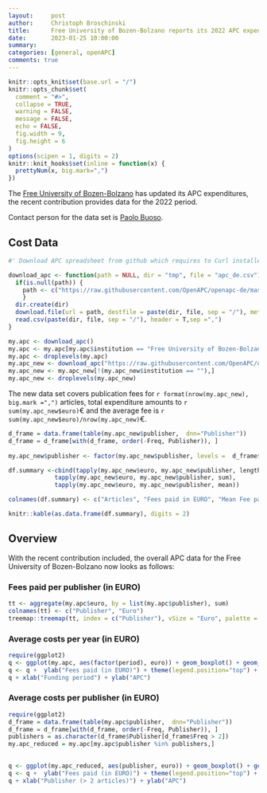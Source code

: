 ```yaml
---
layout:     post
author:     Christoph Broschinski
title:      Free University of Bozen-Bolzano reports its 2022 APC expenditures
date:       2023-01-25 10:00:00
summary:    
categories: [general, openAPC]
comments: true
---
```



```r
knitr::opts_knit$set(base.url = "/")
knitr::opts_chunk$set(
  comment = "#>",
  collapse = TRUE,
  warning = FALSE, 
  message = FALSE,
  echo = FALSE,
  fig.width = 9,
  fig.height = 6
)
options(scipen = 1, digits = 2)
knitr::knit_hooks$set(inline = function(x) {
  prettyNum(x, big.mark=",")
})
```

The [Free University of Bozen-Bolzano](https://www.unibz.it/) has updated its APC expenditures, the recent contribution provides data for the 2022 period.

Contact person for the data set is [Paolo Buoso](mailto:Paolo.Buoso@unibz.it).

## Cost Data

```r
#' Download APC spreadsheet from github which requires to Curl installed

download_apc <- function(path = NULL, dir = "tmp", file = "apc_de.csv"){
  if(is.null(path)) {
    path <- c("https://raw.githubusercontent.com/OpenAPC/openapc-de/master/data/apc_de.csv")
    } 
  dir.create(dir) 
  download.file(url = path, destfile = paste(dir, file, sep = "/"), method = "curl")
  read.csv(paste(dir, file, sep = "/"), header = T,sep =",")
}

my.apc <- download_apc()
my.apc <- my.apc[my.apc$institution == "Free University of Bozen-Bolzano",]
my.apc <- droplevels(my.apc)
my.apc_new <- download_apc("https://raw.githubusercontent.com/OpenAPC/openapc-de/master/data/unibozen/APC_2022_unibz_enriched.csv")
my.apc_new <- my.apc_new[!(my.apc_new$institution == ""),]
my.apc_new <- droplevels(my.apc_new)
```

The new data set covers publication fees for `r format(nrow(my.apc_new), big.mark =",")` articles, total expenditure amounts to `r sum(my.apc_new$euro)`€ and the average fee is `r sum(my.apc_new$euro)/nrow(my.apc_new)`€.

```r
d_frame = data.frame(table(my.apc_new$publisher,  dnn="Publisher"))                 
d_frame = d_frame[with(d_frame, order(-Freq, Publisher)), ]                                           
                                    
my.apc_new$publisher <- factor(my.apc_new$publisher, levels =  d_frame$Publisher)

df.summary <-cbind(tapply(my.apc_new$euro, my.apc_new$publisher, length),
             tapply(my.apc_new$euro, my.apc_new$publisher, sum),
             tapply(my.apc_new$euro, my.apc_new$publisher, mean))

colnames(df.summary) <- c("Articles", "Fees paid in EURO", "Mean Fee paid")

knitr::kable(as.data.frame(df.summary), digits = 2)
```

## Overview

With the recent contribution included, the overall APC data for the Free University of Bozen-Bolzano now looks as follows:

### Fees paid per publisher (in EURO)

```r
tt <- aggregate(my.apc$euro, by = list(my.apc$publisher), sum)
colnames(tt) <- c("Publisher", "Euro")
treemap::treemap(tt, index = c("Publisher"), vSize = "Euro", palette = "Paired")
```

###  Average costs per year (in EURO)

```r
require(ggplot2)
q <- ggplot(my.apc, aes(factor(period), euro)) + geom_boxplot() + geom_point()
q <- q +  ylab("Fees paid (in EURO)") + theme(legend.position="top") + theme_bw(base_size = 18)
q + xlab("Funding period") + ylab("APC")
```

###  Average costs per publisher (in EURO)

```r
require(ggplot2)
d_frame = data.frame(table(my.apc$publisher,  dnn="Publisher"))                 
d_frame = d_frame[with(d_frame, order(-Freq, Publisher)), ]
publishers = as.character(d_frame$Publisher[d_frame$Freq > 2])
my.apc_reduced = my.apc[my.apc$publisher %in% publishers,]

  
q <- ggplot(my.apc_reduced, aes(publisher, euro)) + geom_boxplot() + geom_point()
q <- q +  ylab("Fees paid (in EURO)") + theme(legend.position="top") + theme_bw(base_size = 18) + coord_flip()
q + xlab("Publisher (> 2 articles)") + ylab("APC")
```
